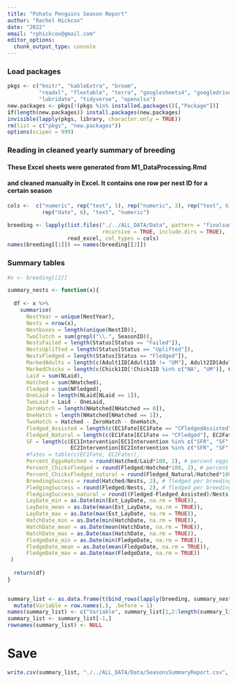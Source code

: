 ```yaml
---
title: "Pohatu Penguins Season Report"
author: "Rachel Hickcox"
date: "2022"
email: "rphickcox@gmail.com"
editor_options: 
  chunk_output_type: console
---
```


### Load packages
```r
pkgs <- c("knitr", "kableExtra", "broom", 
          "readxl", "flextable", "terra", "googlesheets4", "googledrive", 
          "lubridate", "tidyverse", "openxlsx")
new.packages <- pkgs[!(pkgs %in% installed.packages()[,"Package"])]
if(length(new.packages)) install.packages(new.packages)
invisible(lapply(pkgs, library, character.only = TRUE))
rm(list = c("pkgs", "new.packages"))
options(scipen = 999)
```


### Reading in cleaned yearly summary of breeding
#### These Excel sheets were generated from M1_DataProcessing.Rmd 
#### and cleaned manually in Excel. It contains one row per nest ID for a certain season
```r
cols <-  c("numeric", rep("text", 5), rep("numeric", 3), rep("text", 6),
           rep("date", 6), "text", "numeric")

breeding <- lapply(list.files("./../ALL_DATA/Data", pattern = "finalsummary_edited.xlsm", full.names = TRUE,
                              recursive = TRUE, include.dirs = TRUE), 
                   read_excel, col_types = cols)
names(breeding[[1]]) == names(breeding[[2]])
```

### Summary tables
```r
#x <- breeding[[2]]

summary_nests <- function(x){
  
  df <- x %>%
    summarise(
      NestYear = unique(NestYear),
      Nests = nrow(x),
      Nestboxes = length(unique(NestID)),
      TwoClutch = sum(grepl("\\.", SeasonID)),
      NestsFailed = length(Status[Status == "Failed"]),
      NestsUplifted = length(Status[Status == "Uplifted"]),
      NestsFledged = length(Status[Status == "Fledged"]),
      MarkedAdults = length(c(Adult1ID[Adult1ID != "UM"], Adult2ID[Adult2ID != "UM"])),
      MarkedChicks = length(c(Chick1ID[!Chick1ID %in% c("NA", "UM")], Chick2ID[!Chick2ID %in% c("NA", "UM")])),
      Laid = sum(NLaid),
      Hatched = sum(NHatched),
      Fledged = sum(NFledged),
      OneLaid = length(NLaid[NLaid == 1]),
      TwoLaid = Laid - OneLaid,
      ZeroHatch = length(NHatched[NHatched == 0]),
      OneHatch = length(NHatched[NHatched == 1]),
      TwoHatch = Hatched - ZeroHatch - OneHatch,
      Fledged_Assisted = length(c(EC1Fate[EC1Fate == "CFledgedAssisted"], EC2Fate[EC2Fate == "CFledgedAssisted"])),
      Fledged_Natural = length(c(EC1Fate[EC1Fate == "CFledged"], EC2Fate[EC2Fate == "CFledged"])),
      SF = length(c(EC1Intervention[EC1Intervention %in% c("SFR", "SF", "SFHR", "SFRH")], 
                    EC2Intervention[EC2Intervention %in% c("SFR", "SF", "SFHR", "SFRH")])),
      #fates = table(c(EC1Fate, EC2Fate)),
      Percent_EggsHatched = round(Hatched/Laid*100, 2), # percent eggs laid that hatched
      Percent_ChicksFledged = round(Fledged/Hatched*100, 2), # percent chicks fledged that hatched
      Percent_ChicksFledged_natural = round(Fledged_Natural/Hatched*100, 2), # percent chicks fledged that hatched NO REHAB
      BreedingSuccess = round(Hatched/Nests, 2), # fledged per breeding pair (i.e., nest)
      FledgingSuccess = round(Fledged/Nests, 2), # fledged per breeding pair (i.e., nest)
      FledgingSuccess_natural = round((Fledged-Fledged_Assisted)/Nests, 2), # fledged per breeding pair NO REHAB
      LayDate_min = as.Date(min(Est_LayDate, na.rm = TRUE)),
      LayDate_mean = as.Date(mean(Est_LayDate, na.rm = TRUE)),
      LayDate_max = as.Date(max(Est_LayDate, na.rm = TRUE)),
      HatchDate_min = as.Date(min(HatchDate, na.rm = TRUE)),
      HatchDate_mean = as.Date(mean(HatchDate, na.rm = TRUE)),
      HatchDate_max = as.Date(max(HatchDate, na.rm = TRUE)),
      FledgeDate_min = as.Date(min(FledgeDate, na.rm = TRUE)),
      FledgeDate_mean = as.Date(mean(FledgeDate, na.rm = TRUE)),
      FledgeDate_max = as.Date(max(FledgeDate, na.rm = TRUE))
 )
  
  return(df)
}

 
summary_list <- as.data.frame(t(bind_rows(lapply(breeding, summary_nests)))) %>%
  mutate(Variable = row.names(.), .before = 1) 
names(summary_list) <- c("Variable", summary_list[1,2:length(summary_list)])
summary_list <- summary_list[-1,]
rownames(summary_list) <- NULL

```

# Save
```r
write.csv(summary_list, "./../ALL_DATA/Data/SeasonsSummaryReport.csv", row.names = FALSE)
```

